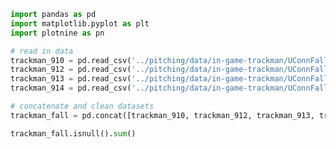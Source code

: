 ```python
import pandas as pd
import matplotlib.pyplot as plt
import plotnine as pn
```

```python
# read in data
trackman_910 = pd.read_csv('../pitching/data/in-game-trackman/UConnFall910.csv')
trackman_912 = pd.read_csv('../pitching/data/in-game-trackman/UConnFall912.csv')
trackman_913 = pd.read_csv('../pitching/data/in-game-trackman/UConnFall913.csv')
trackman_914 = pd.read_csv('../pitching/data/in-game-trackman/UConnFall914.csv')
```

```python
# concatenate and clean datasets
trackman_fall = pd.concat([trackman_910, trackman_912, trackman_913, trackman_914])

trackman_fall.isnull().sum()
```